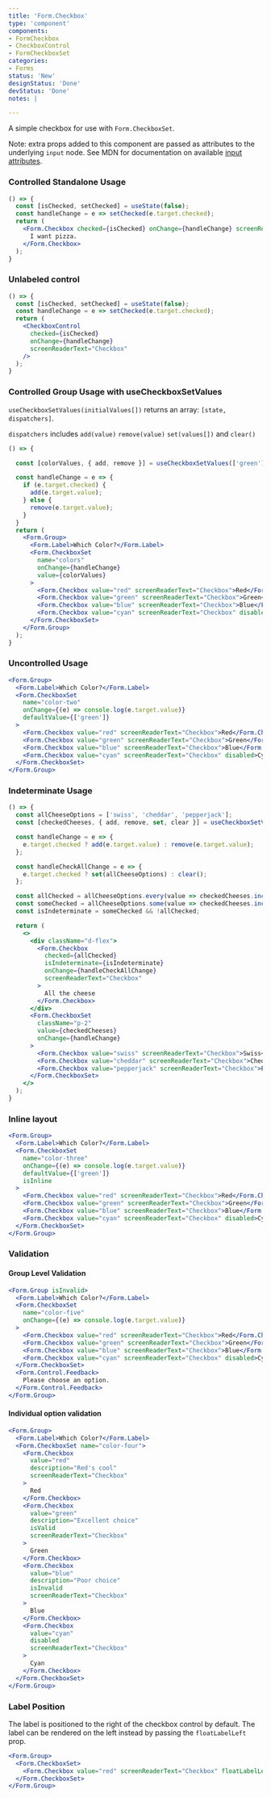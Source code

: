 ```yaml
---
title: 'Form.Checkbox'
type: 'component'
components:
- FormCheckbox
- CheckboxControl
- FormCheckboxSet
categories:
- Forms
status: 'New'
designStatus: 'Done'
devStatus: 'Done'
notes: |

---
```


A simple checkbox for use with `Form.CheckboxSet`.

Note: extra props added to this component are passed as attributes to the
underlying `input` node. See MDN for documentation on available
[input attributes](https://developer.mozilla.org/en-US/docs/Web/HTML/Element/input#attributes).


### Controlled Standalone Usage

```jsx live
() => {
  const [isChecked, setChecked] = useState(false);
  const handleChange = e => setChecked(e.target.checked);
  return (
    <Form.Checkbox checked={isChecked} onChange={handleChange} screenReaderText="Checkbox">
      I want pizza.
    </Form.Checkbox>
  );
}
```

### Unlabeled control

```jsx live
() => {
  const [isChecked, setChecked] = useState(false);
  const handleChange = e => setChecked(e.target.checked);
  return (
    <CheckboxControl
      checked={isChecked}
      onChange={handleChange}
      screenReaderText="Checkbox"
    />
  );
}
```

### Controlled Group Usage with useCheckboxSetValues

`useCheckboxSetValues(initialValues[])` returns an array: `[state, dispatchers]`.

`dispatchers` includes `add(value)` `remove(value)` `set(values[])` and `clear()`

```jsx live
() => {

  const [colorValues, { add, remove }] = useCheckboxSetValues(['green']);

  const handleChange = e => {
    if (e.target.checked) {
      add(e.target.value);
    } else {
      remove(e.target.value);
    }
  }
  return (
    <Form.Group>
      <Form.Label>Which Color?</Form.Label>
      <Form.CheckboxSet
        name="colors"
        onChange={handleChange}
        value={colorValues}
      >
        <Form.Checkbox value="red" screenReaderText="Checkbox">Red</Form.Checkbox>
        <Form.Checkbox value="green" screenReaderText="Checkbox">Green</Form.Checkbox>
        <Form.Checkbox value="blue" screenReaderText="Checkbox">Blue</Form.Checkbox>
        <Form.Checkbox value="cyan" screenReaderText="Checkbox" disabled>Cyan</Form.Checkbox>
      </Form.CheckboxSet>
    </Form.Group>
  );
}
```



### Uncontrolled Usage

```jsx live
<Form.Group>
  <Form.Label>Which Color?</Form.Label>
  <Form.CheckboxSet
    name="color-two"
    onChange={(e) => console.log(e.target.value)}
    defaultValue={['green']}
  >
    <Form.Checkbox value="red" screenReaderText="Checkbox">Red</Form.Checkbox>
    <Form.Checkbox value="green" screenReaderText="Checkbox">Green</Form.Checkbox>
    <Form.Checkbox value="blue" screenReaderText="Checkbox">Blue</Form.Checkbox>
    <Form.Checkbox value="cyan" screenReaderText="Checkbox" disabled>Cyan</Form.Checkbox>
  </Form.CheckboxSet>
</Form.Group>
```

### Indeterminate Usage

```jsx live
() => {
  const allCheeseOptions = ['swiss', 'cheddar', 'pepperjack'];
  const [checkedCheeses, { add, remove, set, clear }] = useCheckboxSetValues(['swiss']);

  const handleChange = e => {
    e.target.checked ? add(e.target.value) : remove(e.target.value);
  };

  const handleCheckAllChange = e => {
    e.target.checked ? set(allCheeseOptions) : clear();
  };

  const allChecked = allCheeseOptions.every(value => checkedCheeses.includes(value));
  const someChecked = allCheeseOptions.some(value => checkedCheeses.includes(value));
  const isIndeterminate = someChecked && !allChecked;

  return (
    <>
      <div className="d-flex">
        <Form.Checkbox
          checked={allChecked}
          isIndeterminate={isIndeterminate}
          onChange={handleCheckAllChange}
          screenReaderText="Checkbox"
        >
          All the cheese
        </Form.Checkbox>
      </div>
      <Form.CheckboxSet
        className="p-2"
        value={checkedCheeses}
        onChange={handleChange}
      >
        <Form.Checkbox value="swiss" screenReaderText="Checkbox">Swiss</Form.Checkbox>
        <Form.Checkbox value="cheddar" screenReaderText="Checkbox">Cheddar</Form.Checkbox>
        <Form.Checkbox value="pepperjack" screenReaderText="Checkbox">Pepperjack</Form.Checkbox>
      </Form.CheckboxSet>
    </>
  );
}
```

### Inline layout

```jsx live
<Form.Group>
  <Form.Label>Which Color?</Form.Label>
  <Form.CheckboxSet
    name="color-three"
    onChange={(e) => console.log(e.target.value)}
    defaultValue={['green']}
    isInline
  >
    <Form.Checkbox value="red" screenReaderText="Checkbox">Red</Form.Checkbox>
    <Form.Checkbox value="green" screenReaderText="Checkbox">Green</Form.Checkbox>
    <Form.Checkbox value="blue" screenReaderText="Checkbox">Blue</Form.Checkbox>
    <Form.Checkbox value="cyan" screenReaderText="Checkbox" disabled>Cyan</Form.Checkbox>
  </Form.CheckboxSet>
</Form.Group>
```

### Validation

#### Group Level Validation

```jsx live
<Form.Group isInvalid>
  <Form.Label>Which Color?</Form.Label>
  <Form.CheckboxSet
    name="color-five"
    onChange={(e) => console.log(e.target.value)}
  >
    <Form.Checkbox value="red" screenReaderText="Checkbox">Red</Form.Checkbox>
    <Form.Checkbox value="green" screenReaderText="Checkbox">Green</Form.Checkbox>
    <Form.Checkbox value="blue" screenReaderText="Checkbox">Blue</Form.Checkbox>
    <Form.Checkbox value="cyan" screenReaderText="Checkbox" disabled>Cyan</Form.Checkbox>
  </Form.CheckboxSet>
  <Form.Control.Feedback>
    Please choose an option.
  </Form.Control.Feedback>
</Form.Group>
```

#### Individual option validation

```jsx live
<Form.Group>
  <Form.Label>Which Color?</Form.Label>
  <Form.CheckboxSet name="color-four">
    <Form.Checkbox
      value="red"
      description="Red's cool"
      screenReaderText="Checkbox"
    >
      Red
    </Form.Checkbox>
    <Form.Checkbox
      value="green"
      description="Excellent choice"
      isValid
      screenReaderText="Checkbox"
    >
      Green
    </Form.Checkbox>
    <Form.Checkbox
      value="blue"
      description="Poor choice"
      isInvalid
      screenReaderText="Checkbox"
    >
      Blue
    </Form.Checkbox>
    <Form.Checkbox
      value="cyan"
      disabled
      screenReaderText="Checkbox"
    >
      Cyan
    </Form.Checkbox>
  </Form.CheckboxSet>
</Form.Group>
```

### Label Position

The label is positioned to the right of the checkbox control by default. The label can be rendered on the left instead
by passing the `floatLabelLeft` prop.

```jsx live
<Form.Group>
  <Form.CheckboxSet>
    <Form.Checkbox value="red" screenReaderText="Checkbox" floatLabelLeft>Red</Form.Checkbox>
  </Form.CheckboxSet>
</Form.Group>
```
